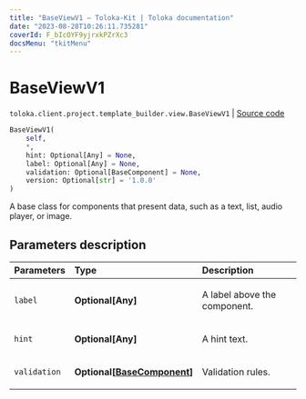 ```yaml
---
title: "BaseViewV1 — Toloka-Kit | Toloka documentation"
date: "2023-08-28T10:26:11.735281"
coverId: F_bIcOYF9yjrxkPZrXc3
docsMenu: "tkitMenu"
---
```


# BaseViewV1

`toloka.client.project.template_builder.view.BaseViewV1` | [Source code](https://github.com/Toloka/toloka-kit/blob/v1.2.1/src/client/project/template_builder/view.py#L52)

```python
BaseViewV1(
    self,
    *,
    hint: Optional[Any] = None,
    label: Optional[Any] = None,
    validation: Optional[BaseComponent] = None,
    version: Optional[str] = '1.0.0'
)
```

A base class for components that present data, such as a text, list, audio player, or image.

## Parameters description

| Parameters | Type | Description |
| :----------| :----| :-----------|
`label`|**Optional\[Any\]**|<p>A label above the component.</p>
`hint`|**Optional\[Any\]**|<p>A hint text.</p>
`validation`|**Optional\[[BaseComponent](/docs/toloka-kit/reference/toloka.client.project.template_builder.base.BaseComponent)\]**|<p>Validation rules.</p>